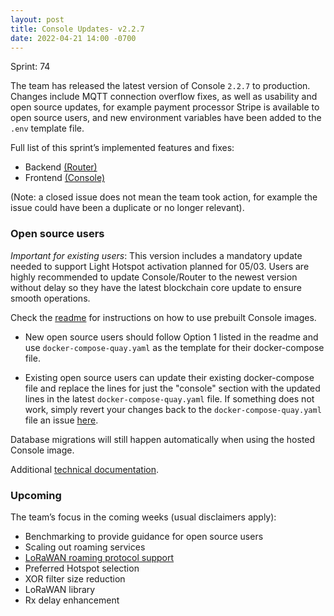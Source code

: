 ```yaml
---
layout: post
title: Console Updates- v2.2.7
date: 2022-04-21 14:00 -0700
---
```


Sprint: 74

The team has released the latest version of Console `2.2.7` to production. Changes include MQTT
connection overflow fixes, as well as usability and open source updates, for example payment
processor Stripe is available to open source users, and new environment variables have been added to
the `.env` template file.

<!--truncate-->

Full list of this sprint’s implemented features and fixes:

- Backend [(Router)](https://github.com/helium/router/milestone/12?closed=1)
- Frontend [(Console)](https://github.com/helium/console/milestone/12?closed=1)

(Note: a closed issue does not mean the team took action, for example the issue could have been a
duplicate or no longer relevant).

### Open source users

_Important for existing users_: This version includes a mandatory update needed to support Light
Hotspot activation planned for 05/03. Users are highly recommended to update Console/Router to the
newest version without delay so they have the latest blockchain core update to ensure smooth
operations.

Check the [readme](https://github.com/helium/console) for instructions on how to use prebuilt
Console images.

- New open source users should follow Option 1 listed in the readme and use
  `docker-compose-quay.yaml` as the template for their docker-compose file.

- Existing open source users can update their existing docker-compose file and replace the lines for
  just the "console" section with the updated lines in the latest `docker-compose-quay.yaml` file.
  If something does not work, simply revert your changes back to the `docker-compose-quay.yaml` file
  an issue [here](https://github.com/helium/console/issues).

Database migrations will still happen automatically when using the hosted Console image.

Additional
[technical documentation](https://docs.helium.com/use-the-network/run-a-network-server/run-console/#console-setup).

### Upcoming

The team’s focus in the coming weeks (usual disclaimers apply):

- Benchmarking to provide guidance for open source users
- Scaling out roaming services
- [LoRaWAN roaming protocol support](https://lora-alliance.org/wp-content/uploads/2022/01/TR010-1.0.0-LoRaWAN-Roaming-Hub.pdf)
- Preferred Hotspot selection
- XOR filter size reduction
- LoRaWAN library
- Rx delay enhancement
